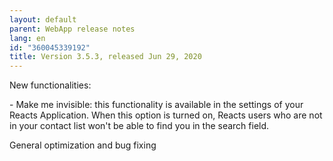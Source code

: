 ```yaml
---
layout: default
parent: WebApp release notes
lang: en
id: "360045339192"
title: Version 3.5.3, released Jun 29, 2020
---
```

New functionalities:

\- Make me invisible: this functionality is available in the settings of your Reacts Application. When this option is turned on, Reacts users who are not in your contact list won't be able to find you in the search field.

  
General optimization and bug fixing


